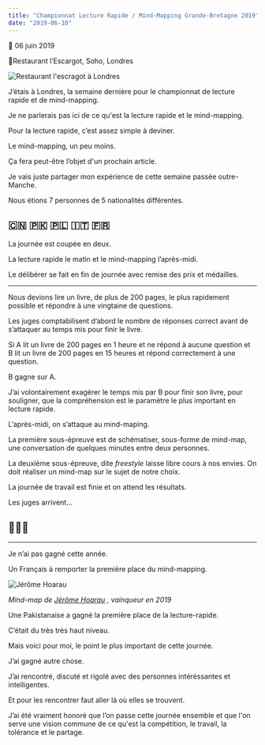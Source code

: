 ```yaml
---
title: "Championnat Lecture Rapide / Mind-Mapping Grande-Bretagne 2019"
date: "2019-06-10"
---
```




📅 06 juin 2019

📍Restaurant l’Escargot, Soho, Londres

![Restaurant l'escragot à Londres](./lescragot_londres.jpeg "Photo de la facede du restaurant l'Escargot dans le quartier de Soho à Londres")

J’étais à Londres, la semaine dernière pour le championnat de lecture rapide et de mind-mapping.

Je ne parlerais pas ici de ce qu'est la lecture rapide et le mind-mapping.

Pour la lecture rapide, c’est assez simple à deviner.

Le mind-mapping, un peu moins.

Ça fera peut-être l’objet d'un prochain article.

Je vais juste partager mon expérience de cette semaine passée outre-Manche.

Nous étions 7 personnes de 5 nationalités différentes.

🇨🇳 🇵🇰 🇵🇱 🇮🇹 🇫🇷
-----------




La journée est coupée en deux.

La lecture rapide le matin et le mind-mapping l’après-midi.

Le délibérer se fait en fin de journée avec remise des prix et médailles.

***

Nous devions lire un livre, de plus de 200 pages, le plus rapidement possible et répondre à une vingtaine de questions.

Les juges comptabilisent d’abord le nombre de réponses correct avant de s’attaquer au temps mis pour finir le livre.

Si A lit un livre de 200 pages en 1 heure et ne répond à aucune question et B lit un livre de 200 pages en 15 heures et répond correctement à une question.

B gagne sur A.

J’ai volontairement exagérer le temps mis par B pour finir son livre, pour souligner, que la compréhension est le paramètre le plus important en lecture rapide.

L’après-midi, on s’attaque au mind-maping.

La première sous-épreuve est de schématiser, sous-forme de mind-map, une conversation de quelques minutes entre deux personnes.

La deuxième sous-épreuve, dite *freestyle* laisse libre cours à nos envies. On doit réaliser un mind-map sur le sujet de notre choix.


La journée de travail est finie et on attend les résultats.


Les juges arrivent...

🥁🥁🥁
-----------

***
Je n’ai pas gagné cette année.

Un Français à remporter la première place du mind-mapping.

![Jérôme Hoarau](./map.png "Mind-map de Jérôme Hoarau, vainqueur en 2019")


*Mind-map de [Jérôme Hoarau](https://jerome-hoarau.com "Site officiel de Jérôme Hoarau") , vainqueur en 2019*


Une Pakistanaise a gagné la première place de la lecture-rapide.

C’était du très très haut niveau.

Mais voici pour moi,  le point le plus important de cette journée.

J’ai gagné autre chose.

J’ai rencontré, discuté et rigolé avec des personnes intéréssantes et intelligentes.

Et pour les rencontrer faut aller là où elles se trouvent.

J’ai été vraiment honoré que l’on passe cette journée ensemble et que l'on serve une vision commune de ce qu'est la compétition, le travail, la tolérance et le partage.


